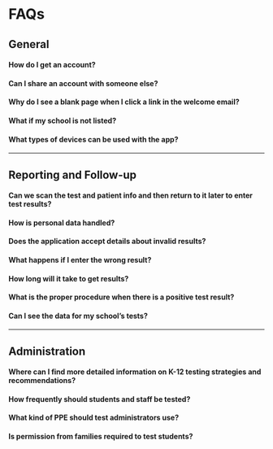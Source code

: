 # FAQs

## General

#### How do I get an account?

#### Can I share an account with someone else?

#### Why do I see a blank page when I click a link in the welcome email?

#### What if my school is not listed?

#### What types of devices can be used with the app?

---

## Reporting and Follow-up

#### Can we scan the test and patient info and then return to it later to enter test results?

#### How is personal data handled?

#### Does the application accept details about invalid results?

#### What happens if I enter the wrong result?

#### How long will it take to get results?

#### What is the proper procedure when there is a positive test result?

#### Can I see the data for my school’s tests?

---

## Administration

#### Where can I find more detailed information on K-12 testing strategies and recommendations?

#### How frequently should students and staff be tested?

#### What kind of PPE should test administrators use?

#### Is permission from families required to test students?
